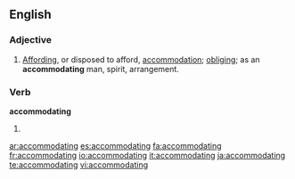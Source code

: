 ==English==

===Adjective===
{{en-adj}}
# [[affording|Affording]], or disposed to afford, [[accommodation]]; [[obliging]]; as an '''accommodating''' man, spirit, arrangement.

===Verb===
'''accommodating'''

# {{present participle of|[[accommodate]]}}

[[ar:accommodating]]
[[es:accommodating]]
[[fa:accommodating]]
[[fr:accommodating]]
[[io:accommodating]]
[[it:accommodating]]
[[ja:accommodating]]
[[te:accommodating]]
[[vi:accommodating]]